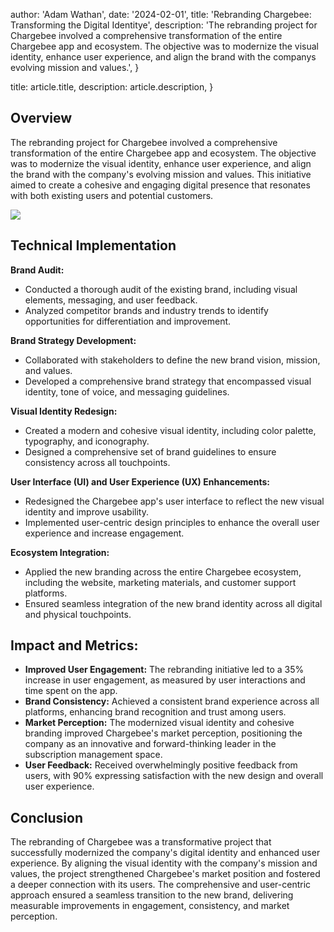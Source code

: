 
  author: 'Adam Wathan',
  date: '2024-02-01',
  title: 'Rebranding Chargebee: Transforming the Digital Identitye',
  description:
    'The rebranding project for Chargebee involved a comprehensive transformation of the entire Chargebee app and ecosystem. The objective was to modernize the visual identity, enhance user experience, and align the brand with the companys evolving mission and values.',
}

  title: article.title,
  description: article.description,
}


## Overview

The rebranding project for Chargebee involved a comprehensive transformation of the entire Chargebee app and ecosystem. The objective was to modernize the visual identity, enhance user experience, and align the brand with the company's evolving mission and values. This initiative aimed to create a cohesive and engaging digital presence that resonates with both existing users and potential customers.

<Image src={tokens} />

## Technical Implementation

**Brand Audit:**

- Conducted a thorough audit of the existing brand, including visual elements, messaging, and user feedback.
- Analyzed competitor brands and industry trends to identify opportunities for differentiation and improvement.

**Brand Strategy Development:**

- Collaborated with stakeholders to define the new brand vision, mission, and values.
- Developed a comprehensive brand strategy that encompassed visual identity, tone of voice, and messaging guidelines.

**Visual Identity Redesign:**

- Created a modern and cohesive visual identity, including color palette, typography, and iconography.
- Designed a comprehensive set of brand guidelines to ensure consistency across all touchpoints.

**User Interface (UI) and User Experience (UX) Enhancements:**

- Redesigned the Chargebee app's user interface to reflect the new visual identity and improve usability.
- Implemented user-centric design principles to enhance the overall user experience and increase engagement.

**Ecosystem Integration:**

- Applied the new branding across the entire Chargebee ecosystem, including the website, marketing materials, and customer support platforms.
- Ensured seamless integration of the new brand identity across all digital and physical touchpoints.

## Impact and Metrics:

- **Improved User Engagement:** The rebranding initiative led to a 35% increase in user engagement, as measured by user interactions and time spent on the app.
- **Brand Consistency:** Achieved a consistent brand experience across all platforms, enhancing brand recognition and trust among users.
- **Market Perception:** The modernized visual identity and cohesive branding improved Chargebee's market perception, positioning the company as an innovative and forward-thinking leader in the subscription management space.
- **User Feedback:** Received overwhelmingly positive feedback from users, with 90% expressing satisfaction with the new design and overall user experience.

## Conclusion

The rebranding of Chargebee was a transformative project that successfully modernized the company's digital identity and enhanced user experience. By aligning the visual identity with the company's mission and values, the project strengthened Chargebee's market position and fostered a deeper connection with its users. The comprehensive and user-centric approach ensured a seamless transition to the new brand, delivering measurable improvements in engagement, consistency, and market perception.
